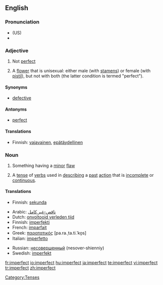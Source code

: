==English==

===Pronunciation===
*(US) {{IPA|ɪmˈpɝːfɪkt,  ɪmˈpɝːfɛkt}}
*{{audio|en-us-imperfect.ogg|Audio (US)}}


===Adjective===
{{en-adj}}

# Not [[perfect]]
# {{botany}} A [[flower]] that is unisexual: either male (with [[stamen]]s) or female (with [[pistil]]), but not with both (the latter condition is termed "perfect").

====Synonyms====
*[[defective]]

====Antonyms====
*[[perfect]]

====Translations====
{{top}}
*Finnish: [[vajavainen]], [[epätäydellinen]]
{{bottom}}

===Noun===
{{en-noun}}

# Something having a [[minor]] [[flaw]]
# {{grammar}} A [[tense]] of [[verbs]] used in [[describing]] a [[past]] [[action]] that is [[incomplete]] or [[continuous]].

====Translations====
{{trans-top|sthg having a minor flaw}}
*Finnish: [[sekunda]]
{{trans-mid}}
{{trans-bottom}}

{{trans-top|past tense}}
*Arabic: [[ناقص-غير كامل]]
*Dutch: [[onvoltooid verleden tijd]] {{m}}
*Finnish: [[imperfekti]]
*French: [[imparfait]] {{m}}
*Greek: [[παρατατικός]] [pa.ra.ˌta.ti.ˈko̞s] {{m}}
*Italian: [[imperfetto]] {{m}}
{{trans-mid}}
*Russian: [[несовершенный]] (nesover-shienniy) {{m}}
*Swedish: [[imperfekt]]
{{trans-bottom}}

[[Category:Tenses]]

[[fr:imperfect]]
[[io:imperfect]]
[[hu:imperfect]]
[[ja:imperfect]]
[[te:imperfect]]
[[vi:imperfect]]
[[tr:imperfect]]
[[zh:imperfect]]